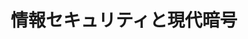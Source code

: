 ﻿---
title: "情報セキュリティと現代暗号"
category: "工学院"
vol: 9
interviewee: "辻井 重男 "
url: ""
tags: []
pdf: "9-6.pdf"
career: ""
preface: "「情報通信システム講座」というのが辻井の講座名である。しかし、一口に「情報通信」といっても非常に範囲が広く、１つのでそのすべてをカバーするということはできない。辻井ではこれまで、その広い範囲の中から、光伝送、情報理論、デジタル通信などを手がけてこられたが、現在今日図が最も力をやってもおられるのが、「適応信号処理」とこれから紹介する「情報セキュリティと現代暗号」というテーマである。"
---
